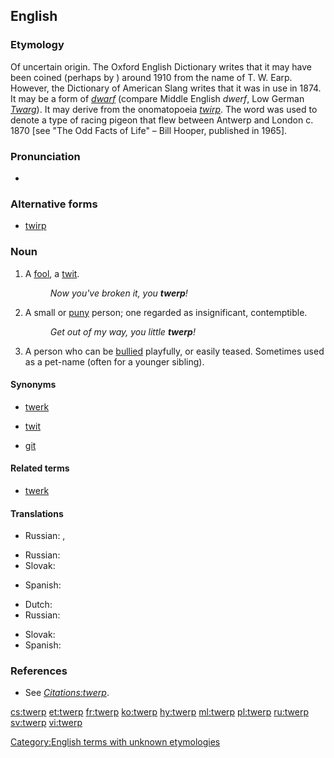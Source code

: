 ==English==

===Etymology===
Of uncertain origin. The Oxford English Dictionary writes that it may have been coined (perhaps by {{w|J. R. R. Tolkien}}) around 1910 from the name of T. W. Earp. However, the Dictionary of American Slang writes that it was in use in 1874. It may be a form of ''[[dwarf]]'' (compare Middle English ''dwerf'', Low German ''[[Twarg]]''). It may derive from the onomatopoeia ''[[twirp]]''.
The word was used to denote a type of racing pigeon that flew between Antwerp and London c. 1870 [see "The Odd Facts of Life" – Bill Hooper, published in 1965].

===Pronunciation===
* {{rhymes|ɜː(r)p}}

===Alternative forms===
* [[twirp]]

===Noun===
{{en-noun}}

# {{context|UK|colloquial|lang=en}} A [[fool]], a [[twit]].
#: ''Now you've broken it, you '''twerp'''!''
# {{context|US|colloquial|lang=en}} A small or [[puny]] person; one regarded as insignificant, contemptible.
#: ''Get out of my way, you little '''twerp'''!''
# {{context|US|colloquial|lang=en}} A person who can be [[bully|bullied]] playfully, or easily teased. Sometimes used as a pet-name (often for a younger sibling).

====Synonyms====
* {{sense|puny person}} [[twerk]]
* {{sense|fool}} [[twit]]
* {{sense|fool}} [[git]]

====Related terms====
* [[twerk]]

====Translations====
{{trans-top|a fool, a twit}}
* Russian: {{t+|ru|дурак|m|tr=durák}}, {{t+|ru|тупица|m|f|tr=tupíca}}
{{trans-mid}}
{{trans-bottom}}

{{trans-top|a small or puny person; one regarded as insignificant, contemptible}}
* Russian: {{t+|ru|ничтожество|n|tr=ničtóžestvo}}
* Slovak: {{t|sk|krpec|m}}
{{trans-mid}}
* Spanish: {{t+|es|pendejo|m}}
{{trans-bottom}}

{{trans-top|a person who can be bullied playfully, or easily teased}}
* Dutch: {{t+|nl|ettertje}}
* Russian: {{t+|ru|простофиля|m|f|tr=prostofílja|sc=Cyrl}}
{{trans-mid}}
* Slovak: {{t|sk|krpec|m}}
* Spanish: {{t+|es|pendejo|m}}
{{trans-bottom}}

===References===
* See ''[[Citations:twerp]]''.
<!--* SOED-->

[[Category:English terms with unknown etymologies]]

[[cs:twerp]]
[[et:twerp]]
[[fr:twerp]]
[[ko:twerp]]
[[hy:twerp]]
[[ml:twerp]]
[[pl:twerp]]
[[ru:twerp]]
[[sv:twerp]]
[[vi:twerp]]